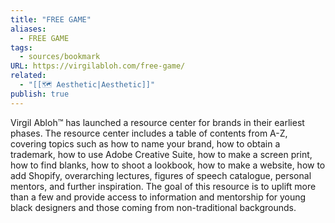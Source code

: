 ```yaml
---
title: "FREE GAME"
aliases:
  - FREE GAME
tags:
  - sources/bookmark
URL: https://virgilabloh.com/free-game/
related:
  - "[[🗺️ Aesthetic|Aesthetic]]"
publish: true
---
```




Virgil Abloh™ has launched a resource center for brands in their earliest phases. The resource center includes a table of contents from A-Z, covering topics such as how to name your brand, how to obtain a trademark, how to use Adobe Creative Suite, how to make a screen print, how to find blanks, how to shoot a lookbook, how to make a website, how to add Shopify, overarching lectures, figures of speech catalogue, personal mentors, and further inspiration. The goal of this resource is to uplift more than a few and provide access to information and mentorship for young black designers and those coming from non-traditional backgrounds.